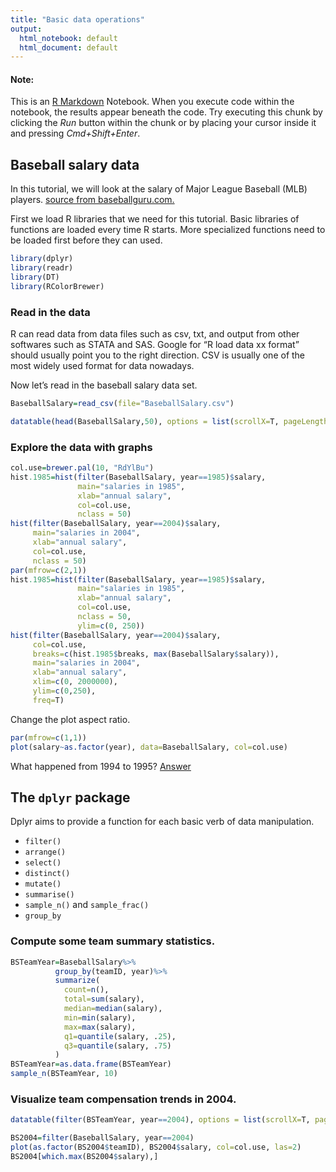 ```yaml
---
title: "Basic data operations"
output:
  html_notebook: default
  html_document: default
---
```


#### Note:
This is an [R Markdown](http://rmarkdown.rstudio.com) Notebook. When you execute code within the notebook, the results appear beneath the code. Try executing this chunk by clicking the *Run* button within the chunk or by placing your cursor inside it and pressing *Cmd+Shift+Enter*. 

## Baseball salary data
In this tutorial, we will look at the salary of Major League Baseball (MLB) players. [source from baseballguru.com.](http://baseballguru.com/salary.zip)

First we load R libraries that we need for this tutorial. Basic libraries of functions are loaded every time R starts. More specialized functions need to be loaded first before they can used. 
```r
library(dplyr)
library(readr)
library(DT)
library(RColorBrewer)
```
### Read in the data


R can read data from data files such as csv, txt, and output from other softwares such as STATA and SAS. Google for "R load data xx format" should usually point you to the right direction. CSV is usually one of the most widely used format for data nowadays. 

Now let's read in the baseball salary data set. 

```r
BaseballSalary=read_csv(file="BaseballSalary.csv")
```


```r
datatable(head(BaseballSalary,50), options = list(scrollX=T, pageLength = 10))
```

### Explore the data with graphs
```r
col.use=brewer.pal(10, "RdYlBu")
hist.1985=hist(filter(BaseballSalary, year==1985)$salary, 
               main="salaries in 1985",
               xlab="annual salary",
               col=col.use, 
               nclass = 50)
hist(filter(BaseballSalary, year==2004)$salary, 
     main="salaries in 2004",
     xlab="annual salary",
     col=col.use, 
     nclass = 50)
par(mfrow=c(2,1))
hist.1985=hist(filter(BaseballSalary, year==1985)$salary, 
               main="salaries in 1985",
               xlab="annual salary",
               col=col.use, 
               nclass = 50,
               ylim=c(0, 250))
hist(filter(BaseballSalary, year==2004)$salary, 
     col=col.use,
     breaks=c(hist.1985$breaks, max(BaseballSalary$salary)),
     main="salaries in 2004",
     xlab="annual salary",
     xlim=c(0, 2000000), 
     ylim=c(0,250),
     freq=T)
```


Change the plot aspect ratio.
```r
par(mfrow=c(1,1))
plot(salary~as.factor(year), data=BaseballSalary, col=col.use)
```

What happened from 1994 to 1995? [Answer](https://en.wikipedia.org/wiki/1994%E2%80%9395_Major_League_Baseball_strike)

## The `dplyr` package
Dplyr aims to provide a function for each basic verb of data manipulation.

- `filter()`
- `arrange()`
- `select()`
- `distinct()`
- `mutate()`
- `summarise()`
- `sample_n()` and `sample_frac()`
- `group_by`

### Compute some team summary statistics.
```r
BSTeamYear=BaseballSalary%>%
          group_by(teamID, year)%>%
          summarize(
            count=n(),
            total=sum(salary),
            median=median(salary),
            min=min(salary),
            max=max(salary),
            q1=quantile(salary, .25),
            q3=quantile(salary, .75)
          )
BSTeamYear=as.data.frame(BSTeamYear)
sample_n(BSTeamYear, 10)
```

### Visualize team compensation trends in 2004.
```r
datatable(filter(BSTeamYear, year==2004), options = list(scrollX=T, pageLength = 10))

BS2004=filter(BaseballSalary, year==2004)
plot(as.factor(BS2004$teamID), BS2004$salary, col=col.use, las=2)
BS2004[which.max(BS2004$salary),]
```

